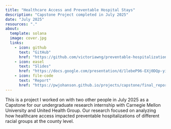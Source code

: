 ```yaml
---
title: "Healthcare Access and Preventable Hospital Stays"
description: "Capstone Project completed in July 2025"
date: "July 2025"
resources: "."
about:
  template: solana
  image: cover.jpg
  links: 
    - icon: github
      text: "GitHub"
      href: "https://github.com/victoriawng/preventable-hospitalizations-accessibility-race.git"
    - icon: easel
      text: "Slides"
      href: "https://docs.google.com/presentation/d/1lebeP96-EXj0DQp-yi0Kz0ZxIUsu8Mgs/edit?usp=sharing&ouid=103257594555173743955&rtpof=true&sd=true"
    - icon: file-code
      text: "Report"
      href: "https://pwjohanson.github.io/projects/capstone/final_report.html"
---
```



This is a project I worked on with two other people in July 2025 as a Capstone for our undergraduate research internship with Carnegie Mellon University and United Health Group. Our research focused on analyzing how healthcare access impacted preventable hospitalizations of different racial groups at the county level.